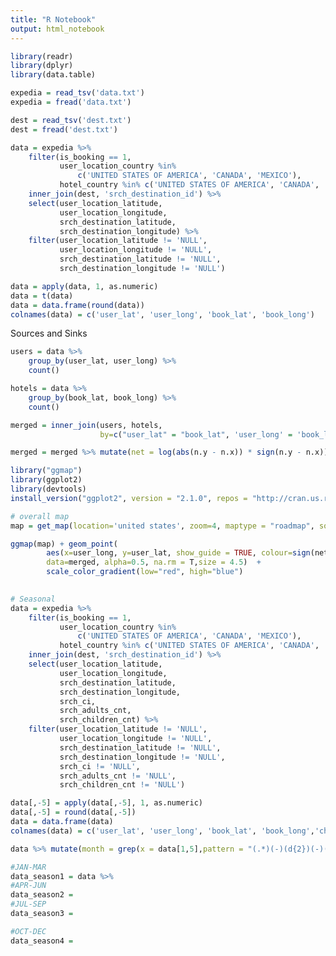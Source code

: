 ```yaml
---
title: "R Notebook"
output: html_notebook
---
```


```r
library(readr)
library(dplyr)
library(data.table)
```
 
```r
expedia = read_tsv('data.txt')
expedia = fread('data.txt')
```

```r
dest = read_tsv('dest.txt')
dest = fread('dest.txt')
```

```r
data = expedia %>% 
    filter(is_booking == 1, 
           user_location_country %in% 
               c('UNITED STATES OF AMERICA', 'CANADA', 'MEXICO'),
           hotel_country %in% c('UNITED STATES OF AMERICA', 'CANADA', 'MEXICO')) %>%
    inner_join(dest, 'srch_destination_id') %>%
    select(user_location_latitude, 
           user_location_longitude, 
           srch_destination_latitude, 
           srch_destination_longitude) %>%
    filter(user_location_latitude != 'NULL', 
           user_location_longitude != 'NULL',
           srch_destination_latitude != 'NULL',
           srch_destination_longitude != 'NULL')

data = apply(data, 1, as.numeric)
data = t(data)
data = data.frame(round(data))
colnames(data) = c('user_lat', 'user_long', 'book_lat', 'book_long')
```

Sources and Sinks

```r
users = data %>% 
    group_by(user_lat, user_long) %>%
    count()

hotels = data %>% 
    group_by(book_lat, book_long) %>%
    count()
```

```r
merged = inner_join(users, hotels, 
                    by=c("user_lat" = "book_lat", 'user_long' = 'book_long'))
```

```r
merged = merged %>% mutate(net = log(abs(n.y - n.x)) * sign(n.y - n.x))
```

```r
library("ggmap")
library(ggplot2)
library(devtools)
install_version("ggplot2", version = "2.1.0", repos = "http://cran.us.r-project.org")
```




```r
# overall map
map = get_map(location='united states', zoom=4, maptype = "roadmap", source='google',color='color')

ggmap(map) + geom_point(
        aes(x=user_long, y=user_lat, show_guide = TRUE, colour=sign(net)), 
        data=merged, alpha=0.5, na.rm = T,size = 4.5)  + 
        scale_color_gradient(low="red", high="blue")
  


```

```r
# Seasonal
data = expedia %>% 
    filter(is_booking == 1, 
           user_location_country %in% 
               c('UNITED STATES OF AMERICA', 'CANADA', 'MEXICO'),
           hotel_country %in% c('UNITED STATES OF AMERICA', 'CANADA', 'MEXICO')) %>%
    inner_join(dest, 'srch_destination_id') %>%
    select(user_location_latitude, 
           user_location_longitude, 
           srch_destination_latitude, 
           srch_destination_longitude,
           srch_ci,
           srch_adults_cnt,
           srch_children_cnt) %>%
    filter(user_location_latitude != 'NULL', 
           user_location_longitude != 'NULL',
           srch_destination_latitude != 'NULL',
           srch_destination_longitude != 'NULL',
           srch_ci != 'NULL',
           srch_adults_cnt != 'NULL',
           srch_children_cnt != 'NULL')

data[,-5] = apply(data[,-5], 1, as.numeric)
data[,-5] = round(data[,-5])
data = data.frame(data)
colnames(data) = c('user_lat', 'user_long', 'book_lat', 'book_long','check_in_date','num_adt','num_chd')

data %>% mutate(month = grep(x = data[1,5],pattern = "(.*)(-)(d{2})(-)(.*)","\\3",value = TRUE))

```


```r
#JAN-MAR
data_season1 = data %>% 
#APR-JUN
data_season2 = 
#JUL-SEP
data_season3 = 

#OCT-DEC
data_season4 = 
````
